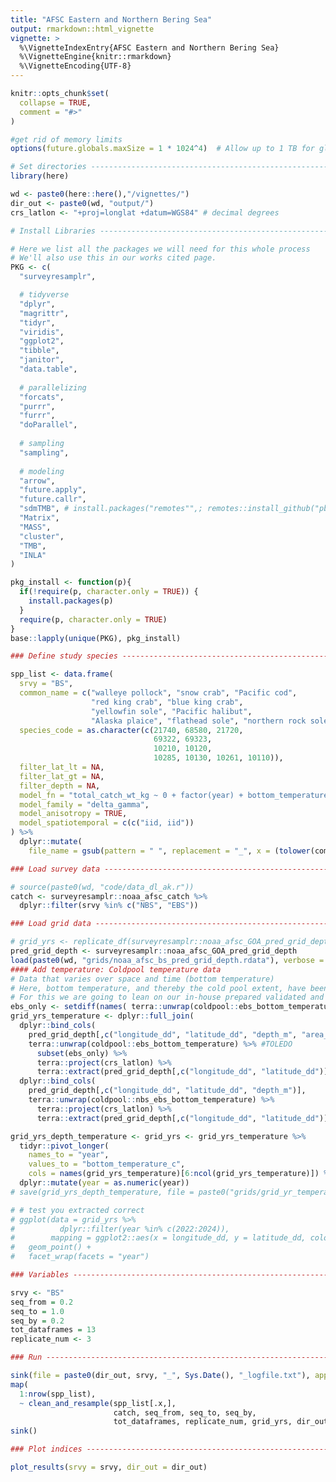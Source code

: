 ```yaml
---
title: "AFSC Eastern and Northern Bering Sea"
output: rmarkdown::html_vignette
vignette: >
  %\VignetteIndexEntry{AFSC Eastern and Northern Bering Sea}
  %\VignetteEngine{knitr::rmarkdown}
  %\VignetteEncoding{UTF-8}
---
```


```r
knitr::opts_chunk$set(
  collapse = TRUE,
  comment = "#>"
)
```


```r

#get rid of memory limits
options(future.globals.maxSize = 1 * 1024^4)  # Allow up to 1 TB for globals

# Set directories --------------------------------------------------------------
library(here)

wd <- paste0(here::here(),"/vignettes/")
dir_out <- paste0(wd, "output/")
crs_latlon <- "+proj=longlat +datum=WGS84" # decimal degrees

# Install Libraries ------------------------------------------------------------

# Here we list all the packages we will need for this whole process
# We'll also use this in our works cited page. 
PKG <- c(
  "surveyresamplr",

  # tidyverse
  "dplyr",
  "magrittr",
  "tidyr",
  "viridis",
  "ggplot2", 
  "tibble",
  "janitor", 
  "data.table", 
  
  # parallelizing
  "forcats",
  "purrr",
  "furrr", 
  "doParallel",
  
  # sampling
  "sampling",
  
  # modeling
  "arrow", 
  "future.apply", 
  "future.callr", 
  "sdmTMB", # install.packages("remotes"",; remotes::install_github("pbs-assess/sdmTMBextra", dependencies = TRUE",
  "Matrix", 
  "MASS",
  "cluster", 
  "TMB", 
  "INLA" 
)

pkg_install <- function(p){
  if(!require(p, character.only = TRUE)) {
    install.packages(p)
  }
  require(p, character.only = TRUE)
}
base::lapply(unique(PKG), pkg_install)

### Define study species -------------------------------------------------------

spp_list <- data.frame(
  srvy = "BS",
  common_name = c("walleye pollock", "snow crab", "Pacific cod", 
                  "red king crab", "blue king crab", 
                  "yellowfin sole", "Pacific halibut", 
                  "Alaska plaice", "flathead sole", "northern rock sole", "arrowtooth flounder"), 
  species_code = as.character(c(21740, 68580, 21720, 
                                69322, 69323, 
                                10210, 10120, 
                                10285, 10130, 10261, 10110)), 
  filter_lat_lt = NA, 
  filter_lat_gt = NA, 
  filter_depth = NA, 
  model_fn = "total_catch_wt_kg ~ 0 + factor(year) + bottom_temperature_c + depth_m",
  model_family = "delta_gamma",
  model_anisotropy = TRUE,
  model_spatiotemporal = c(c("iid, iid"))
) %>% 
  dplyr::mutate( 
    file_name = gsub(pattern = " ", replacement = "_", x = (tolower(common_name)))  )

### Load survey data -----------------------------------------------------------

# source(paste0(wd, "code/data_dl_ak.r"))
catch <- surveyresamplr::noaa_afsc_catch %>% 
  dplyr::filter(srvy %in% c("NBS", "EBS"))

### Load grid data -------------------------------------------------------------

# grid_yrs <- replicate_df(surveyresamplr::noaa_afsc_GOA_pred_grid_depth, "year", unique(catch$year))
pred_grid_depth <- surveyresamplr::noaa_afsc_GOA_pred_grid_depth
load(paste0(wd, "grids/noaa_afsc_bs_pred_grid_depth.rdata"), verbose = TRUE)
#### Add temperature: Coldpool temperature data
# Data that varies over space and time (bottom temperature)
# Here, bottom temperature, and thereby the cold pool extent, have been show to drive the distribution of many species. This is especially true for walleye pollock.
# For this we are going to lean on our in-house prepared validated and pre-prepared [{coldpool} R package](https://github.com/afsc-gap-products/coldpool) (S. Rohan, L. Barnett, and N. Charriere). This data interpolates over the whole area of the survey so there are no missing data.
ebs_only <- setdiff(names( terra::unwrap(coldpool::ebs_bottom_temperature)), names( terra::unwrap(coldpool::nbs_ebs_bottom_temperature)))
grid_yrs_temperature <- dplyr::full_join(
  dplyr::bind_cols(
    pred_grid_depth[,c("longitude_dd", "latitude_dd", "depth_m", "area_km2")], 
    terra::unwrap(coldpool::ebs_bottom_temperature) %>% #TOLEDO
      subset(ebs_only) %>%
      terra::project(crs_latlon) %>%
      terra::extract(pred_grid_depth[,c("longitude_dd", "latitude_dd")])) , 
  dplyr::bind_cols(
    pred_grid_depth[,c("longitude_dd", "latitude_dd", "depth_m")], 
    terra::unwrap(coldpool::nbs_ebs_bottom_temperature) %>%
      terra::project(crs_latlon) %>%
      terra::extract(pred_grid_depth[,c("longitude_dd", "latitude_dd")])) )

grid_yrs_depth_temperature <- grid_yrs <- grid_yrs_temperature %>% 
  tidyr::pivot_longer(
    names_to = "year",
    values_to = "bottom_temperature_c", 
    cols = names(grid_yrs_temperature)[6:ncol(grid_yrs_temperature)]) %>% 
  dplyr::mutate(year = as.numeric(year))
# save(grid_yrs_depth_temperature, file = paste0("grids/grid_yr_temperature/noaa_afsc_bs_pred_grid_depth_temperature.rdata"))

# # test you extracted correct
# ggplot(data = grid_yrs %>% 
#          dplyr::filter(year %in% c(2022:2024)), 
#        mapping = ggplot2::aes(x = longitude_dd, y = latitude_dd, color = bottom_temperature_c)) +
#   geom_point() +
#   facet_wrap(facets = "year")

### Variables ------------------------------------------------------------------

srvy <- "BS"
seq_from = 0.2
seq_to = 1.0
seq_by = 0.2 
tot_dataframes = 13
replicate_num <- 3

### Run ------------------------------------------------------------------------

sink(file = paste0(dir_out, srvy, "_", Sys.Date(), "_logfile.txt"), append=FALSE, split=TRUE)  # for screen and log
map(
  1:nrow(spp_list), 
  ~ clean_and_resample(spp_list[.x,], 
                       catch, seq_from, seq_to, seq_by, 
                       tot_dataframes, replicate_num, grid_yrs, dir_out, test = TRUE))
sink()

### Plot indices --------------------------------------------------------------

plot_results(srvy = srvy, dir_out = dir_out) 


```


